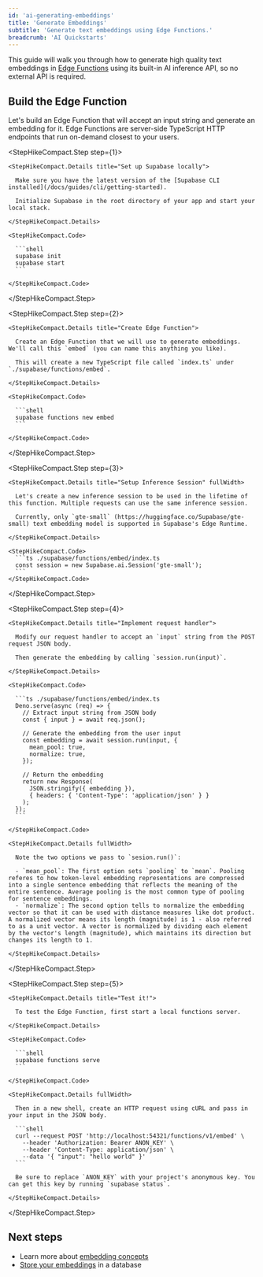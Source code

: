 ```yaml
---
id: 'ai-generating-embeddings'
title: 'Generate Embeddings'
subtitle: 'Generate text embeddings using Edge Functions.'
breadcrumb: 'AI Quickstarts'
---
```


This guide will walk you through how to generate high quality text embeddings in [Edge Functions](/docs/guides/functions) using its built-in AI inference API, so no external API is required.

## Build the Edge Function

Let's build an Edge Function that will accept an input string and generate an embedding for it. Edge Functions are server-side TypeScript HTTP endpoints that run on-demand closest to your users.

<StepHikeCompact>

  <StepHikeCompact.Step step={1}>

    <StepHikeCompact.Details title="Set up Supabase locally">

      Make sure you have the latest version of the [Supabase CLI installed](/docs/guides/cli/getting-started).

      Initialize Supabase in the root directory of your app and start your local stack.

    </StepHikeCompact.Details>

    <StepHikeCompact.Code>

      ```shell
      supabase init
      supabase start
      ```

    </StepHikeCompact.Code>

  </StepHikeCompact.Step>

  <StepHikeCompact.Step step={2}>

    <StepHikeCompact.Details title="Create Edge Function">

      Create an Edge Function that we will use to generate embeddings. We'll call this `embed` (you can name this anything you like).

      This will create a new TypeScript file called `index.ts` under `./supabase/functions/embed`.

    </StepHikeCompact.Details>

    <StepHikeCompact.Code>

      ```shell
      supabase functions new embed
      ```

    </StepHikeCompact.Code>

  </StepHikeCompact.Step>

  <StepHikeCompact.Step step={3}>

    <StepHikeCompact.Details title="Setup Inference Session" fullWidth>

      Let's create a new inference session to be used in the lifetime of this function. Multiple requests can use the same inference session.

      Currently, only `gte-small` (https://huggingface.co/Supabase/gte-small) text embedding model is supported in Supabase's Edge Runtime.

    </StepHikeCompact.Details>

    <StepHikeCompact.Code>
      ```ts ./supabase/functions/embed/index.ts
      const session = new Supabase.ai.Session('gte-small');
      ```
    </StepHikeCompact.Code>

  </StepHikeCompact.Step>

  <StepHikeCompact.Step step={4}>

    <StepHikeCompact.Details title="Implement request handler">

      Modify our request handler to accept an `input` string from the POST request JSON body.

      Then generate the embedding by calling `session.run(input)`.

    </StepHikeCompact.Details>

    <StepHikeCompact.Code>

      ```ts ./supabase/functions/embed/index.ts
      Deno.serve(async (req) => {
        // Extract input string from JSON body
        const { input } = await req.json();

        // Generate the embedding from the user input
        const embedding = await session.run(input, {
          mean_pool: true,
          normalize: true,
        });

        // Return the embedding
        return new Response(
          JSON.stringify({ embedding }),
          { headers: { 'Content-Type': 'application/json' } }
        );
      });
      ```

    </StepHikeCompact.Code>

    <StepHikeCompact.Details fullWidth>

      Note the two options we pass to `sesion.run()`:

      - `mean_pool`: The first option sets `pooling` to `mean`. Pooling referes to how token-level embedding representations are compressed into a single sentence embedding that reflects the meaning of the entire sentence. Average pooling is the most common type of pooling for sentence embeddings.
      - `normalize`: The second option tells to normalize the embedding vector so that it can be used with distance measures like dot product. A normalized vector means its length (magnitude) is 1 - also referred to as a unit vector. A vector is normalized by dividing each element by the vector's length (magnitude), which maintains its direction but changes its length to 1.

    </StepHikeCompact.Details>

  </StepHikeCompact.Step>

  <StepHikeCompact.Step step={5}>

    <StepHikeCompact.Details title="Test it!">

      To test the Edge Function, first start a local functions server.

    </StepHikeCompact.Details>

    <StepHikeCompact.Code>

      ```shell
      supabase functions serve
      ```

    </StepHikeCompact.Code>

    <StepHikeCompact.Details fullWidth>

      Then in a new shell, create an HTTP request using cURL and pass in your input in the JSON body.

      ```shell
      curl --request POST 'http://localhost:54321/functions/v1/embed' \
        --header 'Authorization: Bearer ANON_KEY' \
        --header 'Content-Type: application/json' \
        --data '{ "input": "hello world" }'
      ```

      Be sure to replace `ANON_KEY` with your project's anonymous key. You can get this key by running `supabase status`.

    </StepHikeCompact.Details>

  </StepHikeCompact.Step>

</StepHikeCompact>

## Next steps

- Learn more about [embedding concepts](/docs/guides/ai/concepts)
- [Store your embeddings](/docs/guides/ai/vector-columns) in a database
